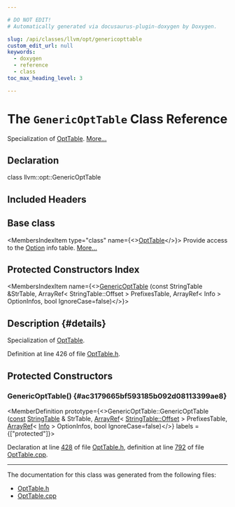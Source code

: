 ```yaml
---

# DO NOT EDIT!
# Automatically generated via docusaurus-plugin-doxygen by Doxygen.

slug: /api/classes/llvm/opt/genericopttable
custom_edit_url: null
keywords:
  - doxygen
  - reference
  - class
toc_max_heading_level: 3

---
```





# The `GenericOptTable` Class Reference

<DoxygenPage pluginConfig={pluginConfig}>

Specialization of <a href="/docs/api/classes/llvm/opt/opttable">OptTable</a>. <a href="#details">More...</a>

## Declaration

<CodeBlock>class llvm::opt::GenericOptTable</CodeBlock>

## Included Headers

<IncludesList>
<IncludesListItem
  filePath="llvm/Option/OptTable.h"
  permalink="/docs/api/files/include/include/llvm/include/llvm/option/opttable-h"
  isLocal="true" />
</IncludesList>

## Base class

<MembersIndex>

<MembersIndexItem
  type="class"
  name={<><a href="/docs/api/classes/llvm/opt/opttable">OptTable</a></>}>
Provide access to the <a href="/docs/api/classes/llvm/opt/option">Option</a> info table. <a href="/docs/api/classes/llvm/opt/opttable/#details">More...</a>
</MembersIndexItem>

</MembersIndex>

## Protected Constructors Index

<MembersIndex>

<MembersIndexItem
  name={<><a href="#ac3179665bf593185b092d08113399ae8">GenericOptTable</a> (const StringTable &amp;StrTable, ArrayRef&lt; StringTable::Offset &gt; PrefixesTable, ArrayRef&lt; Info &gt; OptionInfos, bool IgnoreCase=false)</>}>
</MembersIndexItem>

</MembersIndex>

## Description {#details}

Specialization of <a href="/docs/api/classes/llvm/opt/opttable">OptTable</a>.

Definition at line 426 of file <a href="/docs/api/files/include/include/llvm/include/llvm/option/opttable-h">OptTable.h</a>.

<SectionDefinition>

## Protected Constructors

### GenericOptTable() {#ac3179665bf593185b092d08113399ae8}

<MemberDefinition
  prototype={<>GenericOptTable::GenericOptTable (<a href="/docs/api/files/lib/lib/target/lib/target/aarch64/aarch64promoteconstant-cpp/#a90f8350fecae261c25be85d38b451bff">const</a> <a href="/docs/api/classes/llvm/stringtable">StringTable</a> &amp; StrTable, <a href="/docs/api/classes/llvm/arrayref">ArrayRef</a>&lt; <a href="/docs/api/classes/llvm/stringtable/offset">StringTable::Offset</a> &gt; PrefixesTable, <a href="/docs/api/classes/llvm/arrayref">ArrayRef</a>&lt; <a href="/docs/api/structs/llvm/opt/opttable/info">Info</a> &gt; OptionInfos, bool IgnoreCase=false)</>}
  labels = {["protected"]}>

Declaration at line <a href="/docs/api/files/include/include/llvm/include/llvm/option/opttable-h/#l00428">428</a> of file <a href="/docs/api/files/include/include/llvm/include/llvm/option/opttable-h">OptTable.h</a>, definition at line <a href="/docs/api/files/lib/lib/option/opttable-cpp/#l00792">792</a> of file <a href="/docs/api/files/lib/lib/option/opttable-cpp">OptTable.cpp</a>.
</MemberDefinition>

</SectionDefinition>

<hr/>

The documentation for this class was generated from the following files:

<ul>
<li><a href="/docs/api/files/include/include/llvm/include/llvm/option/opttable-h">OptTable.h</a></li>
<li><a href="/docs/api/files/lib/lib/option/opttable-cpp">OptTable.cpp</a></li>
</ul>

</DoxygenPage>

